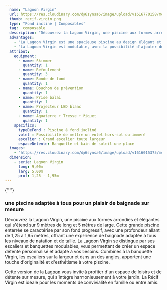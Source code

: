 ```yaml
---
  name: "Lagoon Virgin"
  url: https://res.cloudinary.com/dp6synsa6/image/upload/v1616770158/monoblocs-fonds-inclines/lagoon/lagoon-virgin_cv1lpy.jpg
  thumb: recif-virgin.png
  type: "Fond incliné | Composables"
  tag:  composable
  description: "Découvrez la Lagoon Virgin, une piscine aux formes arrondies et élégantes qui s'étend sur 9 mètres de long et 5 mètres de large. Cette grande piscine enterrée se caractérise par son fond progressif, avec une profondeur allant de 1,25 à 1,95 mètres, offrant une expérience de baignade adaptée à tous les niveaux de natation et de taille."
  advantages:
    - "La Lagoon Virgin est une spacieuse piscine au design élégant et aux courbes harmonieuses."
    - "La Lagoon Virgin est modulable, avec la possibilité d'ajouter des angles avec escaliers pour un espace de détente supplémentaire."
  attribut:
    equipment:
      - name: Skimmer
        quantity: 1
      - name: Refoulement
        quantity: 3
      - name: Bonde de fond
        quantity: 1
      - name: Bouchon de prévention
        quantity: 1
      - name: Prise balai
        quantity: 1
      - name: Projecteur LED blanc
        quantity: 1
      - name: Aquaterre + Tresse + Piquet
        quantity: 1
    specifics:
      typeDeFond : Piscine à fond incliné
      volet : Possibilité de mettre un volet hors-sol ou immeré
      escalier : Grand escalier toute largeur
      espaceDetente: Banquette et bain de soleil une place
  images:
    - "https://res.cloudinary.com/dp6synsa6/image/upload/v1616015375/monoblocs-fonds-inclines/lagoon/piscine-lagoon-2_totscc.jpg"
  dimension:
    - serie: Lagoon Virgin
      long: 9,00m
      larg: 5,00m
      prof: 1,25 - 1,95m
---
```


<div class="mt-4 max-w-[720px]">

{" "}

<h3 class="mb-2 text-center font-semibold text-primary">
	une piscine adaptée à tous pour un plaisir de baignade sur mesure
</h3>

Découvrez la Lagoon Virgin, une piscine aux formes arrondies et élégantes qui s'étend sur 9 mètres de long et 5 mètres de large. Cette grande piscine enterrée se caractérise par son fond progressif, avec une profondeur allant de 1,25 à 1,95 mètres, offrant une expérience de baignade adaptée à tous les niveaux de natation et de taille.
La Lagoon Virgin se distingue par ses escaliers et banquettes modulables, vous permettant de créer un espace détente personnalisé et adapté à vos besoins. Combinés à la banquette Virgin, les escaliers sur la largeur et dans un des angles, apportent une touche d'originalité et d'esthétisme à votre piscine.

Cette version de la <span class="text-black font-semibold hover:text-primary">[Lagoon](Lagoon)</span> vous invite à profiter d'un espace de loisirs et de détente sur mesure, qui s'intègre harmonieusement à votre jardin. La Récif Virgin est idéale pour les moments de convivialité en famille ou entre amis.

</div>
